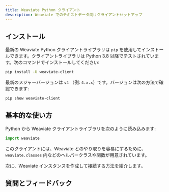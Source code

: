 ```yaml
---
title: Weaviate Python クライアント
description: Weaviate でのテキストデータ向けクライアントセットアップ
---
```


## <i class="fa-solid fa-code"></i> インストール

最新の Weaviate Python クライアントライブラリは `pip` を使用してインストールできます。クライアントライブラリは Python 3.8 以降でテストされています。次のコマンドでインストールしてください:

```bash
pip install -U weaviate-client
```

最新のメジャーバージョンは `v4` （例: `4.x.x`）です。バージョンは次の方法で確認できます:

```bash
pip show weaviate-client
```

## <i class="fa-solid fa-code"></i> 基本的な使い方

Python から Weaviate クライアントライブラリを次のように読み込みます:

```python
import weaviate
```

このクライアントには、Weaviate とのやり取りを容易にするために、`weaviate.classes` 内などのヘルパークラスや関数が用意されています。

次に、Weaviate インスタンスを作成して接続する方法を紹介します。

## 質問とフィードバック


<DocsFeedback/>